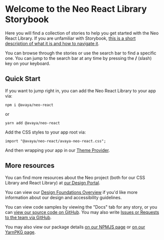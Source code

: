 <Meta title="Introduction" />

# Welcome to the Neo React Library Storybook

Here you will find a collection of stories to help you get started with the Neo React Library. If you are unfamiliar with Storybook, [this is a short description of what it is and how to navigate it](https://storybook.js.org/docs/react/get-started/browse-stories).

You can browse through the stories or use the search bar to find a specific one. You can jump to the search bar at any time by pressing the **/** (slash) key on your keyboard.

## Quick Start

If you want to jump right in, you can add the Neo React Library to your app via:

<code>npm i @avaya/neo-react</code>

or

<code>yarn add @avaya/neo-react</code>

Add the CSS styles to your app root via:

<code>import "@avaya/neo-react/avaya-neo-react.css";</code>

And then wrapping your app in our [Theme Provider](/story/components-neo-theme-provider--default).

## More resources

You can find more resources about the Neo project (both for our CSS Library and React Library) at [our Design Portal](https://design.avayacloud.com/components/web/setup-web).

You can view our [Design Foundations Overview](https://design.avayacloud.com/guidelines/overview) if you'd like more information about our design and accessibility guidelines.

You can view code samples by viewing the "Docs" tab for any story, or you can [view our source code on GitHub](https://github.com/avaya-dux/neo-react-library). You may also write [Issues or Requests to the team via GitHub](https://github.com/avaya-dux/neo-react-library/issues).

You may also view our package details [on our NPMJS page](https://www.npmjs.com/package/@avaya/neo-react) or [on our YarnPKG page](https://yarnpkg.com/package/@avaya/neo-react).
